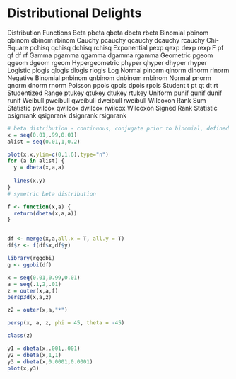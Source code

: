 Distributional Delights
========================================================

Distribution  Functions
Beta	pbeta	qbeta	dbeta	rbeta
Binomial	pbinom	qbinom	dbinom	rbinom
Cauchy	pcauchy	qcauchy	dcauchy	rcauchy
Chi-Square	pchisq	qchisq	dchisq	rchisq
Exponential	pexp	qexp	dexp	rexp
F	pf	qf	df	rf
Gamma	pgamma	qgamma	dgamma	rgamma
Geometric	pgeom	qgeom	dgeom	rgeom
Hypergeometric	phyper	qhyper	dhyper	rhyper
Logistic	plogis	qlogis	dlogis	rlogis
Log Normal	plnorm	qlnorm	dlnorm	rlnorm
Negative Binomial	pnbinom	qnbinom	dnbinom	rnbinom
Normal	pnorm	qnorm	dnorm	rnorm
Poisson	ppois	qpois	dpois	rpois
Student t	pt	qt	dt	rt
Studentized Range	ptukey	qtukey	dtukey	rtukey
Uniform	punif	qunif	dunif	runif
Weibull	pweibull	qweibull	dweibull	rweibull
Wilcoxon Rank Sum Statistic	pwilcox	qwilcox	dwilcox	rwilcox
Wilcoxon Signed Rank Statistic	psignrank	qsignrank	dsignrank	rsignrank

```r
# beta distribution - continuous, conjugate prior to binomial, defined on 0-1
x = seq(0.01,.99,0.01)
alist = seq(0.01,1,0.2)

plot(x,x,ylim=c(0,1.6),type="n")
for (a in alist) {
  y = dbeta(x,a,a)
  
  lines(x,y)
}
# symetric beta distribution

f <- function(x,a) {
  return(dbeta(x,a,a))
}


df <- merge(x,a,all.x = T, all.y = T)
df$z <- f(df$x,df$y)

library(rggobi)
g <- ggobi(df)

x = seq(0.01,0.99,0.01)
a = seq(.1,2,.01)
z = outer(x,a,f)
persp3d(x,a,z)

z2 = outer(x,a,"*")

persp(x, a, z, phi = 45, theta = -45)

class(z)

y1 = dbeta(x,.001,.001)
y2 = dbeta(x,1,1)
y3 = dbeta(x,0.0001,0.0001)
plot(x,y3)
```

